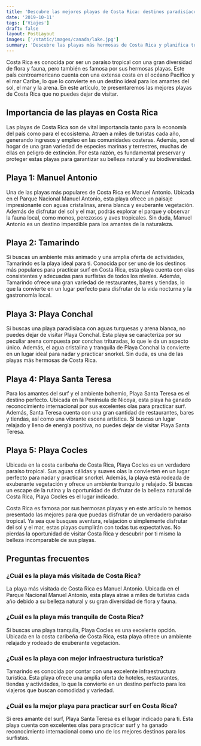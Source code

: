 ```yaml
---
title: 'Descubre las mejores playas de Costa Rica: destinos paradisíacos'
date: '2019-10-11'
tags: ['Viajes']
draft: false
layout: PostLayout
images: ['/static/images/canada/lake.jpg']
summary: 'Descubre las playas más hermosas de Costa Rica y planifica tu visita a estos destinos paradisíacos. ¡Sumérgete en la belleza natural del país!'
---
```


Costa Rica es conocida por ser un paraíso tropical con una gran diversidad de flora y fauna, pero también es famosa por sus hermosas playas. Este país centroamericano cuenta con una extensa costa en el océano Pacífico y el mar Caribe, lo que lo convierte en un destino ideal para los amantes del sol, el mar y la arena. En este artículo, te presentaremos las mejores playas de Costa Rica que no puedes dejar de visitar.

## Importancia de las playas en Costa Rica

Las playas de Costa Rica son de vital importancia tanto para la economía del país como para el ecosistema. Atraen a miles de turistas cada año, generando ingresos y empleo en las comunidades costeras. Además, son el hogar de una gran variedad de especies marinas y terrestres, muchas de ellas en peligro de extinción. Por esta razón, es fundamental preservar y proteger estas playas para garantizar su belleza natural y su biodiversidad.

## Playa 1: Manuel Antonio

Una de las playas más populares de Costa Rica es Manuel Antonio. Ubicada en el Parque Nacional Manuel Antonio, esta playa ofrece un paisaje impresionante con aguas cristalinas, arena blanca y exuberante vegetación. Además de disfrutar del sol y el mar, podrás explorar el parque y observar la fauna local, como monos, perezosos y aves tropicales. Sin duda, Manuel Antonio es un destino imperdible para los amantes de la naturaleza.

## Playa 2: Tamarindo

Si buscas un ambiente más animado y una amplia oferta de actividades, Tamarindo es la playa ideal para ti. Conocida por ser uno de los destinos más populares para practicar surf en Costa Rica, esta playa cuenta con olas consistentes y adecuadas para surfistas de todos los niveles. Además, Tamarindo ofrece una gran variedad de restaurantes, bares y tiendas, lo que la convierte en un lugar perfecto para disfrutar de la vida nocturna y la gastronomía local.

## Playa 3: Playa Conchal

Si buscas una playa paradisíaca con aguas turquesas y arena blanca, no puedes dejar de visitar Playa Conchal. Esta playa se caracteriza por su peculiar arena compuesta por conchas trituradas, lo que le da un aspecto único. Además, el agua cristalina y tranquila de Playa Conchal la convierte en un lugar ideal para nadar y practicar snorkel. Sin duda, es una de las playas más hermosas de Costa Rica.

## Playa 4: Playa Santa Teresa

Para los amantes del surf y el ambiente bohemio, Playa Santa Teresa es el destino perfecto. Ubicada en la Península de Nicoya, esta playa ha ganado reconocimiento internacional por sus excelentes olas para practicar surf. Además, Santa Teresa cuenta con una gran cantidad de restaurantes, bares y tiendas, así como una vibrante escena artística. Si buscas un lugar relajado y lleno de energía positiva, no puedes dejar de visitar Playa Santa Teresa.

## Playa 5: Playa Cocles

Ubicada en la costa caribeña de Costa Rica, Playa Cocles es un verdadero paraíso tropical. Sus aguas cálidas y suaves olas la convierten en un lugar perfecto para nadar y practicar snorkel. Además, la playa está rodeada de exuberante vegetación y ofrece un ambiente tranquilo y relajado. Si buscas un escape de la rutina y la oportunidad de disfrutar de la belleza natural de Costa Rica, Playa Cocles es el lugar indicado.



Costa Rica es famosa por sus hermosas playas y en este artículo te hemos presentado las mejores para que puedas disfrutar de un verdadero paraíso tropical. Ya sea que busques aventura, relajación o simplemente disfrutar del sol y el mar, estas playas cumplirán con todas tus expectativas. No pierdas la oportunidad de visitar Costa Rica y descubrir por ti mismo la belleza incomparable de sus playas.

## Preguntas frecuentes

### ¿Cuál es la playa más visitada de Costa Rica?

La playa más visitada de Costa Rica es Manuel Antonio. Ubicada en el Parque Nacional Manuel Antonio, esta playa atrae a miles de turistas cada año debido a su belleza natural y su gran diversidad de flora y fauna.

### ¿Cuál es la playa más tranquila de Costa Rica?

Si buscas una playa tranquila, Playa Cocles es una excelente opción. Ubicada en la costa caribeña de Costa Rica, esta playa ofrece un ambiente relajado y rodeado de exuberante vegetación.

### ¿Cuál es la playa con mejor infraestructura turística?

Tamarindo es conocida por contar con una excelente infraestructura turística. Esta playa ofrece una amplia oferta de hoteles, restaurantes, tiendas y actividades, lo que la convierte en un destino perfecto para los viajeros que buscan comodidad y variedad.

### ¿Cuál es la mejor playa para practicar surf en Costa Rica?

Si eres amante del surf, Playa Santa Teresa es el lugar indicado para ti. Esta playa cuenta con excelentes olas para practicar surf y ha ganado reconocimiento internacional como uno de los mejores destinos para los surfistas.
